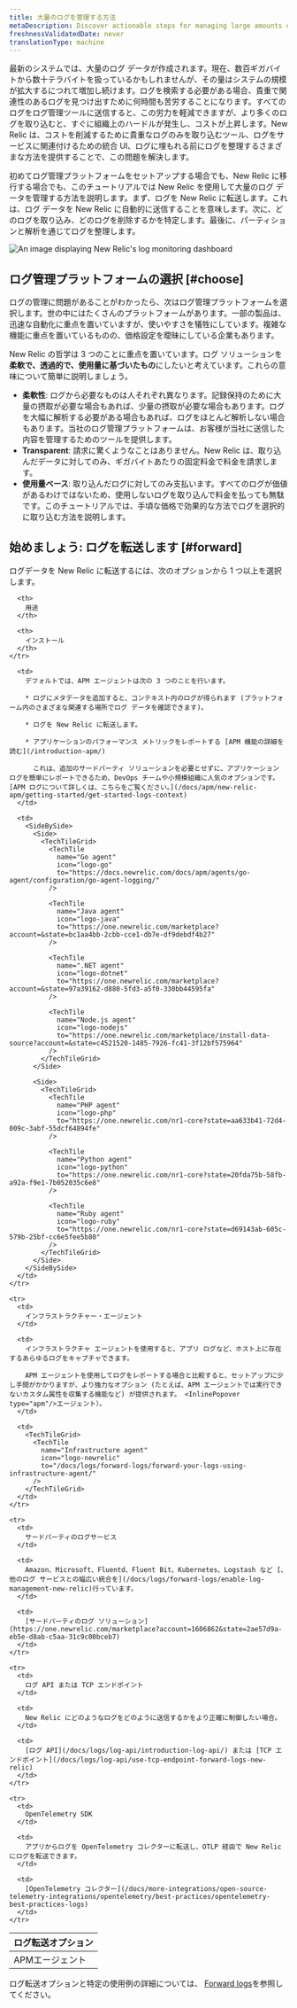 ```yaml
---
title: 大量のログを管理する方法
metaDescription: Discover actionable steps for managing large amounts of log data to reduce toil and save on cost. Learn more about log ingestion in this documentation.
freshnessValidatedDate: never
translationType: machine
---
```





最新のシステムでは、大量のログ データが作成されます。現在、数百ギガバイトから数十テラバイトを扱っているかもしれませんが、その量はシステムの規模が拡大するにつれて増加し続けます。ログを検索する必要がある場合、貴重で関連性のあるログを見つけ出すために何時間も苦労することになります。すべてのログをログ管理ツールに送信すると、この労力を軽減できますが、より多くのログを取り込むと、すぐに組織上のハードルが発生し、コストが上昇します。New Relic は、コストを削減するために貴重なログのみを取り込むツール、ログをサービスに関連付けるための統合 UI、ログに埋もれる前にログを整理するさまざまな方法を提供することで、この問題を解決します。

初めてログ管理プラットフォームをセットアップする場合でも、New Relic に移行する場合でも、このチュートリアルでは New Relic を使用して大量のログ データを管理する方法を説明します。まず、ログを New Relic に転送します。これは、ログ データを New Relic に自動的に送信することを意味します。次に、どのログを取り込み、どのログを削除するかを特定します。最後に、パーティションと解析を通じてログを整理します。

<img
  title="log-dashboard"
  alt="An image displaying New Relic's log monitoring dashboard"
  src={journeyLogsDash}
/>

## ログ管理プラットフォームの選択 [#choose]

ログの管理に問題があることがわかったら、次はログ管理プラットフォームを選択します。世の中にはたくさんのプラットフォームがあります。一部の製品は、迅速な自動化に重点を置いていますが、使いやすさを犠牲にしています。複雑な機能に重点を置いているものの、価格設定を曖昧にしている企業もあります。

New Relic の哲学<InlinePopover type="logs"/>は 3 つのことに重点を置いています。ログ ソリューションを**柔軟で、透過的で、使用量に基づいたもの**にしたいと考えています。これらの意味について簡単に説明しましょう。

* **柔軟性**: ログから必要なものは人それぞれ異なります。記録保持のために大量の摂取が必要な場合もあれば、少量の摂取が必要な場合もあります。ログを大幅に解析する必要がある場合もあれば、ログをほとんど解析しない場合もあります。当社のログ管理プラットフォームは、お客様が当社に送信した内容を管理するためのツールを提供します。
* **Transparent**: 請求に驚くようなことはありません。New Relic は、取り込んだデータに対してのみ、ギガバイトあたりの固定料金で料金を請求します。
* **使用量ベース**: 取り込んだログに対してのみ支払います。すべてのログが価値があるわけではないため、使用しないログを取り込んで料金を払っても無駄です。このチュートリアルでは、手頃な価格で効果的な方法でログを選択的に取り込む方法を説明します。

## 始めましょう: ログを転送します [#forward]

ログデータを New Relic に転送するには、次のオプションから 1 つ以上を選択します。

<table>
  <thead>
    <tr>
      <th>
        ログ転送オプション
      </th>

      <th>
        用途
      </th>

      <th>
        インストール
      </th>
    </tr>
  </thead>

  <tbody>
    <tr>
      <td>
        APMエージェント
      </td>

      <td>
        デフォルトでは、APM エージェントは次の 3 つのことを行います。

        * ログにメタデータを追加すると、コンテキスト内のログが得られます (プラットフォーム内のさまざまな関連する場所でログ データを確認できます)。

        * ログを New Relic に転送します。

        * アプリケーションのパフォーマンス メトリックをレポートする [APM 機能の詳細を読む](/introduction-apm/)

          これは、追加のサードパーティ ソリューションを必要とせずに、アプリケーション ログを簡単にレポートできるため、DevOps チームや小規模組織に人気のオプションです。[APM ログについて詳しくは、こちらをご覧ください。](/docs/apm/new-relic-apm/getting-started/get-started-logs-context)
      </td>

      <td>
        <SideBySide>
          <Side>
            <TechTileGrid>
              <TechTile
                name="Go agent"
                icon="logo-go"
                to="https://docs.newrelic.com/docs/apm/agents/go-agent/configuration/go-agent-logging/"
              />

              <TechTile
                name="Java agent"
                icon="logo-java"
                to="https://one.newrelic.com/marketplace?account=&state=bc1aa4bb-2cbb-cce1-db7e-df9debdf4b27"
              />

              <TechTile
                name=".NET agent"
                icon="logo-dotnet"
                to="https://one.newrelic.com/marketplace?account=&state=97a39162-d880-5fd3-a5f0-330bb44595fa"
              />

              <TechTile
                name="Node.js agent"
                icon="logo-nodejs"
                to="https://one.newrelic.com/marketplace/install-data-source?account=&state=c4521520-1485-7926-fc41-3f12bf575964"
              />
            </TechTileGrid>
          </Side>

          <Side>
            <TechTileGrid>
              <TechTile
                name="PHP agent"
                icon="logo-php"
                to="https://one.newrelic.com/nr1-core?state=aa633b41-72d4-009c-3abf-55dcf64894fe"
              />

              <TechTile
                name="Python agent"
                icon="logo-python"
                to="https://one.newrelic.com/nr1-core?state=20fda75b-58fb-a92a-f9e1-7b052035c6e8"
              />

              <TechTile
                name="Ruby agent"
                icon="logo-ruby"
                to="https://one.newrelic.com/nr1-core?state=d69143ab-605c-579b-25bf-cc6e5fee5b80"
              />
            </TechTileGrid>
          </Side>
        </SideBySide>
      </td>
    </tr>

    <tr>
      <td>
        インフラストラクチャー・エージェント
      </td>

      <td>
        インフラストラクチャ エージェントを使用すると、アプリ ログなど、ホスト上に存在するあらゆるログをキャプチャできます。

        APM エージェントを使用してログをレポートする場合と比較すると、セットアップに少し手間がかかりますが、より強力なオプション (たとえば、APM エージェントでは実行できないカスタム属性を収集する機能など) が提供されます。 <InlinePopover type="apm"/>エージェント）。
      </td>

      <td>
        <TechTileGrid>
          <TechTile
            name="Infrastructure agent"
            icon="logo-newrelic"
            to="/docs/logs/forward-logs/forward-your-logs-using-infrastructure-agent/"
          />
        </TechTileGrid>
      </td>
    </tr>

    <tr>
      <td>
        サードパーティのログサービス
      </td>

      <td>
        Amazon、Microsoft、Fluentd、Fluent Bit、Kubernetes、Logstash など [、他のログ サービスとの幅広い統合を](/docs/logs/forward-logs/enable-log-management-new-relic)行っています。
      </td>

      <td>
        [サードパーティのログ ソリューション](https://one.newrelic.com/marketplace?account=1606862&state=2ae57d9a-eb5e-d8ab-c5aa-31c9c00bceb7)
      </td>
    </tr>

    <tr>
      <td>
        ログ API または TCP エンドポイント
      </td>

      <td>
        New Relic にどのようなログをどのように送信するかをより正確に制御したい場合。
      </td>

      <td>
        [ログ API](/docs/logs/log-api/introduction-log-api/) または [TCP エンドポイント](/docs/logs/log-api/use-tcp-endpoint-forward-logs-new-relic)
      </td>
    </tr>

    <tr>
      <td>
        OpenTelemetry SDK
      </td>

      <td>
        アプリからログを OpenTelemetry コレクターに転送し、OTLP 経由で New Relic にログを転送できます。
      </td>

      <td>
        [OpenTelemetry コレクター](/docs/more-integrations/open-source-telemetry-integrations/opentelemetry/best-practices/opentelemetry-best-practices-logs)
      </td>
    </tr>
  </tbody>
</table>

ログ転送オプションと特定の使用例の詳細については、 [Forward logs](/docs/logs/forward-logs/enable-log-management-new-relic)を参照してください。

<DocTiles numbered>
  <DocTile
    title="Get started"
    label={{text: 'You are here', color: '#FCD672'}}
    path="/docs/tutorial-large-logs/get-started-managing-large-logs"
  />

  <DocTile
    title="Filter and reduce your log ingest"
    path="/docs/tutorial-large-logs/filter-large-logs"
  />

  <DocTile
    title="Organize your logs"
    path="/docs/tutorial-large-logs/organize-large-logs"
  />
</DocTiles>